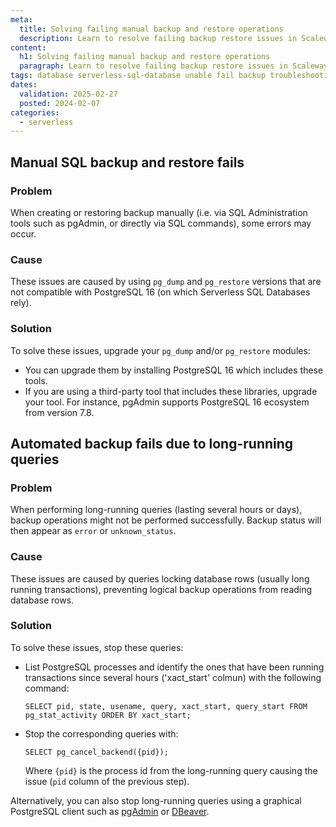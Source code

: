 ```yaml
---
meta:
  title: Solving failing manual backup and restore operations
  description: Learn to resolve failing backup restore issues in Scaleway SQL databases.
content:
  h1: Solving failing manual backup and restore operations
  paragraph: Learn to resolve failing backup restore issues in Scaleway SQL databases.
tags: database serverless-sql-database unable fail backup troubleshooting restore error
dates:
  validation: 2025-02-27
  posted: 2024-02-07
categories:
  - serverless
---
```


## Manual SQL backup and restore fails

### Problem

When creating or restoring backup manually (i.e. via SQL Administration tools such as pgAdmin, or directly via SQL commands), some errors may occur.

### Cause

These issues are caused by using `pg_dump` and `pg_restore` versions that are not compatible with PostgreSQL 16 (on which Serverless SQL Databases rely).

### Solution

To solve these issues, upgrade your `pg_dump` and/or `pg_restore` modules:

- You can upgrade them by installing PostgreSQL 16 which includes these tools.
- If you are using a third-party tool that includes these libraries, upgrade your tool. For instance, pgAdmin supports PostgreSQL 16 ecosystem from version 7.8.

## Automated backup fails due to long-running queries

### Problem

When performing long-running queries (lasting several hours or days), backup operations might not be performed successfully. Backup status will then appear as `error` or `unknown_status`. 

### Cause

These issues are caused by queries locking database rows (usually long running transactions), preventing logical backup operations from reading database rows.

### Solution

To solve these issues, stop these queries:

- List PostgreSQL processes and identify the ones that have been running transactions since several hours ('xact_start' colmun) with the following command:
    ```
    SELECT pid, state, usename, query, xact_start, query_start FROM pg_stat_activity ORDER BY xact_start;
    ```
- Stop the corresponding queries with:
    ```
    SELECT pg_cancel_backend({pid});
    ```
    Where `{pid}` is the process id from the long-running query causing the issue (`pid` column of the previous step).

Alternatively, you can also stop long-running queries using a graphical PostgreSQL client such as [pgAdmin](https://www.pgadmin.org/) or [DBeaver](https://dbeaver.io/).  
